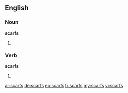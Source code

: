==English==

===Noun===
'''scarfs'''

# {{plural of|scarf}}

===Verb===
'''scarfs'''

# {{third-person singular of|scarf}}

[[ar:scarfs]]
[[de:scarfs]]
[[eo:scarfs]]
[[fr:scarfs]]
[[my:scarfs]]
[[vi:scarfs]]